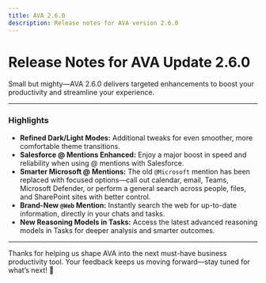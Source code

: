 ```yaml
---
title: AVA 2.6.0
description: Release notes for AVA version 2.6.0
---
```


# Release Notes for AVA Update 2.6.0

Small but mighty—AVA 2.6.0 delivers targeted enhancements to boost your productivity and streamline your experience.

---

### **Highlights**

- **Refined Dark/Light Modes:** Additional tweaks for even smoother, more comfortable theme transitions.
- **Salesforce @ Mentions Enhanced:** Enjoy a major boost in speed and reliability when using @ mentions with Salesforce.
- **Smarter Microsoft @ Mentions:** The old `@Microsoft` mention has been replaced with focused options—call out calendar, email, Teams, Microsoft Defender, or perform a general search across people, files, and SharePoint sites with better control.
- **Brand-New `@Web` Mention:** Instantly search the web for up-to-date information, directly in your chats and tasks.
- **New Reasoning Models in Tasks:** Access the latest advanced reasoning models in Tasks for deeper analysis and smarter outcomes.

---

Thanks for helping us shape AVA into the next must-have business productivity tool. Your feedback keeps us moving forward—stay tuned for what’s next! 🚀
